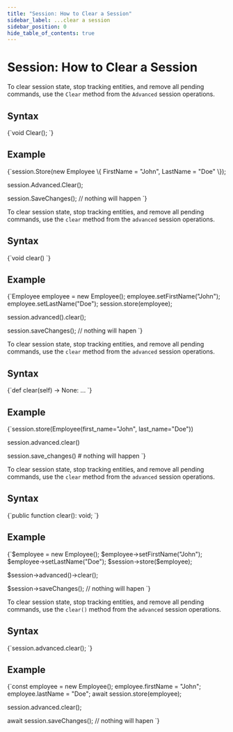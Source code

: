 ---
title: "Session: How to Clear a Session"
sidebar_label: ...clear a session
sidebar_position: 0
hide_table_of_contents: true
---




# Session: How to Clear a Session
<LanguageSwitcher supportedLanguages={supportedLanguages} />
<LanguageContent language="csharp">


To clear session state, stop tracking entities, and remove all pending commands, 
use the `Clear` method from the `Advanced` session operations.

## Syntax

<TabItem value="clear_1" label="clear_1">
<CodeBlock language="csharp">
{`void Clear();
`}
</CodeBlock>
</TabItem>

## Example

<TabItem value="clear_2" label="clear_2">
<CodeBlock language="csharp">
{`session.Store(new Employee
\{
    FirstName = "John",
    LastName = "Doe"
\});

session.Advanced.Clear();

session.SaveChanges(); // nothing will happen
`}
</CodeBlock>
</TabItem>


</LanguageContent>
<LanguageContent language="java">


To clear session state, stop tracking entities, and remove all pending commands, 
use the  `clear` method from the `advanced` session operations.

## Syntax

<TabItem value="clear_1" label="clear_1">
<CodeBlock language="java">
{`void clear()
`}
</CodeBlock>
</TabItem>

## Example

<TabItem value="clear_2" label="clear_2">
<CodeBlock language="java">
{`Employee employee = new Employee();
employee.setFirstName("John");
employee.setLastName("Doe");
session.store(employee);

session.advanced().clear();

session.saveChanges(); // nothing will hapen
`}
</CodeBlock>
</TabItem>


</LanguageContent>
<LanguageContent language="python">


To clear session state, stop tracking entities, and remove all pending commands, 
use the `clear` method from the `advanced` session operations.

## Syntax

<TabItem value="clear_1" label="clear_1">
<CodeBlock language="python">
{`def clear(self) -> None: ...
`}
</CodeBlock>
</TabItem>

## Example

<TabItem value="clear_2" label="clear_2">
<CodeBlock language="python">
{`session.store(Employee(first_name="John", last_name="Doe"))

session.advanced.clear()

session.save_changes()  # nothing will happen
`}
</CodeBlock>
</TabItem>


</LanguageContent>
<LanguageContent language="php">


To clear session state, stop tracking entities, and remove all pending commands, 
use the `clear` method from the `advanced` session operations.

## Syntax

<TabItem value="clear_1" label="clear_1">
<CodeBlock language="php">
{`public function clear(): void;
`}
</CodeBlock>
</TabItem>

## Example

<TabItem value="clear_2" label="clear_2">
<CodeBlock language="php">
{`$employee = new Employee();
$employee->setFirstName("John");
$employee->setLastName("Doe");
$session->store($employee);

$session->advanced()->clear();

$session->saveChanges(); // nothing will hapen
`}
</CodeBlock>
</TabItem>


</LanguageContent>
<LanguageContent language="nodejs">


To clear session state, stop tracking entities, and remove all pending commands, 
use the `clear()` method from the `advanced` session operations.

## Syntax

<TabItem value="clear_1" label="clear_1">
<CodeBlock language="js">
{`session.advanced.clear();
`}
</CodeBlock>
</TabItem>

## Example

<TabItem value="clear_2" label="clear_2">
<CodeBlock language="js">
{`const employee = new Employee();
employee.firstName = "John";
employee.lastName = "Doe";
await session.store(employee);

session.advanced.clear();

await session.saveChanges(); // nothing will hapen
`}
</CodeBlock>
</TabItem>


</LanguageContent>

<!---
### Session
- [What is a Session and How Does it Work](../../../client-api/session/what-is-a-session-and-how-does-it-work)
- [Evict Entity From a Session](../../../client-api/session/how-to/evict-entity-from-a-session)
- [Refresh Entity](../../../client-api/session/how-to/refresh-entity)
- [How to Check if Entity has Changed](../../../client-api/session/how-to/check-if-entity-has-changed)


-->